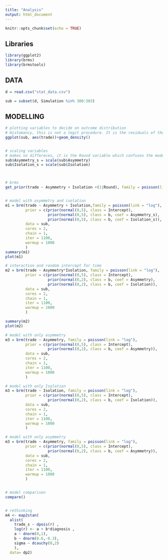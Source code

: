 ```yaml
---
title: "Analysis"
output: html_document
---
```


```r
knitr::opts_chunk$set(echo = TRUE)
```

## Libraries
```r
library(ggplot2)
library(brms)
library(brmstools)
```


## DATA
```r

d = read.csv("stat_data.csv")

sub = subset(d, Simulation %in% 300:303)
```

## MODELLING
```r

# plotting variables to decide on outcome distribution
# Histomancy, this is not a legit procedure. It is the residuals of the model, which are normally distributed or not (282)
ggplot(sub, aes(trade))+geom_density()


# scaling variables
# makes no differeces, it is the Round variable which confuses the model (and me..)
sub$Asymmetry_s = scale(sub$Asymmetry)
sub$Isolation_s = scale(sub$Isolation)



# brms
get_prior(trade ~ Asymmetry + Isolation +(1|Round), family = poisson(link = "log"), data = sub)


# model with asymmetry and isolation
m1 = brm(trade ~ Asymmetry + Isolation,family = poisson(link = "log"),
         prior = c(prior(normal(0,5), class = Intercept),
                   prior(normal(0,5), class = b, coef = Asymmetry_s),
                   prior(normal(0,5), class = b, coef = Isolation_s)),
         data = sub,
         cores = 2,
         chain = 1,
         iter = 1100,
         warmup = 1000
         )
summary(m1)
plot(m1)

# interaction and random intercept for time
m2 = brm(trade ~ Asymmetry*Isolation, family = poisson(link = "log"),
         prior = c(prior(normal(0,5), class = Intercept),
                   prior(normal(0,2), class = b, coef = Asymmetry),
                   prior(normal(0,2), class = b, coef = Isolation)),
         data = sub,
         cores = 2,
         chain = 1,
         iter = 1100,
         warmup = 1000
         )

summary(m2)
plot(m2)

# model with only asymmetry
m3 = brm(trade ~ Asymmetry, family = poisson(link = "log"),
         prior = c(prior(normal(0,5), class = Intercept),
                   prior(normal(0,2), class = b, coef = Asymmetry)),
         data = sub,
         cores = 2,
         chain = 1,
         iter = 1100,
         warmup = 1000
         )

# model with only Isolation
m3 = brm(trade ~ Isolation, family = poisson(link = "log"),
         prior = c(prior(normal(0,5), class = Intercept),
                   prior(normal(0,2), class = b, coef = Isolation)),
         data = sub,
         cores = 2,
         chain = 1,
         iter = 1100,
         warmup = 1000
         )

# model with only asymmetry
m3 = brm(trade ~ Asymmetry, family = poisson(link = "log"),
         prior = c(prior(normal(0,5), class = Intercept),
                   prior(normal(0,2), class = b, coef = Asymmetry)),
         data = sub,
         cores = 2,
         chain = 1,
         iter = 1100,
         warmup = 1000
         )


# model comparison
compare()


# rethinking
m4 <- map2stan(
  alist(
    trade_s ~ dpois(r) ,
    log(r) <- a + b*diagnosis ,
    a ~ dnorm(0,1),
    b ~ dnorm(0.6,-0.3),
    sigma ~ dcauchy(0,2)
    ), 
  data= dp2)


```

